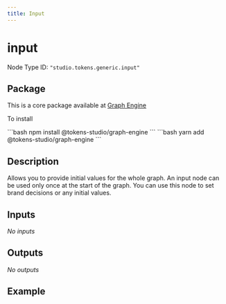 ```yaml
---
title: Input
---
```


# input

Node Type ID: `"studio.tokens.generic.input"`

## Package 

This is a core package available at [Graph Engine](https://www.npmjs.com/package/@tokens-studio/graph-engine)

To install 

<Tabs>
  <TabItem value="npm" label="NPM" default>
```bash
npm install @tokens-studio/graph-engine
```
  </TabItem>
  <TabItem value="yarn" label="Yarn">
```bash
yarn add @tokens-studio/graph-engine
```
  </TabItem>
</Tabs>



## Description
Allows you to provide initial values for the whole graph. An input node can be used only once at the start of the graph. You can use this node to set brand decisions or any initial values.

## Inputs

*No inputs*

## Outputs

*No outputs*


## Example

<div style={{height:'100vh',width:'65vw'}}>
    <Editor initialLayout={InitialLayout} showMenu={false} initialGraph={example0} />
</div>

